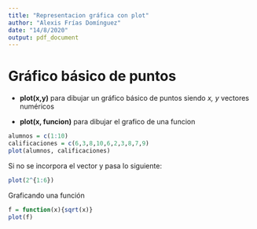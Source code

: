 ---
title: "Representacion gráfica con plot"
author: "Alexis Frías Domínguez"
date: "14/8/2020"
output: pdf_document
---

# Gráfico básico de puntos

- __plot(x,y)__ para dibujar un gráfico básico de puntos siendo _x, y_ vectores numéricos

- __plot(x, funcion)__ para dibujar el grafico de una funcion
```{r, fig.align='center'}
alumnos = c(1:10)
calificaciones = c(6,3,8,10,6,2,3,8,7,9)
plot(alumnos, calificaciones)

```

Si no se incorpora el vector y pasa lo siguiente:
```{r,}
plot(2^{1:6})
```

Graficando una función
```{r}
f = function(x){sqrt(x)}
plot(f)
```

